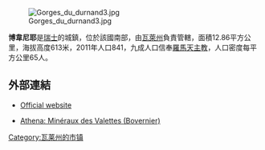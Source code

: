 [[Image:Gorges_du_durnand3.jpg|right]]

'''博韋尼耶'''是[[瑞士|瑞士]]的城鎮，位於該國南部，由[[瓦萊州|瓦萊州]]負責管轄，面積12.86平方公里，海拔高度613米，2011年人口841，九成人口信奉[[羅馬天主教|羅馬天主教]]，人口密度每平方公里65人。

==外部連結==
* [https://web.archive.org/web/20171005061905/https://www.bovernier.ch/ Official website] {{fr icon}}
* {{fr}} [https://web.archive.org/web/20150928205019/http://athena.unige.ch/athena/perroud/publications/les_valettes_87/les_valettes_87.html Athena: Minéraux des Valettes (Bovernier)]

{{Switzerland-geo-stub}}
[[Category:瓦莱州的市镇|Category:瓦莱州的市镇]]